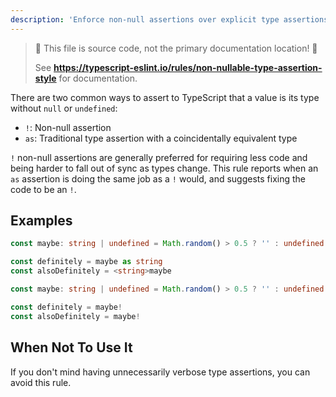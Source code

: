```yaml
---
description: 'Enforce non-null assertions over explicit type assertions.'
---
```



> 🛑 This file is source code, not the primary documentation location! 🛑
>
> See **https://typescript-eslint.io/rules/non-nullable-type-assertion-style** for documentation.

There are two common ways to assert to TypeScript that a value is its type without `null` or `undefined`:

- `!`: Non-null assertion
- `as`: Traditional type assertion with a coincidentally equivalent type

`!` non-null assertions are generally preferred for requiring less code and being harder to fall out of sync as types change.
This rule reports when an `as` assertion is doing the same job as a `!` would, and suggests fixing the code to be an `!`.

## Examples

<Tabs>
<TabItem value="❌ Incorrect">

```ts
const maybe: string | undefined = Math.random() > 0.5 ? '' : undefined

const definitely = maybe as string
const alsoDefinitely = <string>maybe
```

</TabItem>
<TabItem value="✅ Correct">

```ts
const maybe: string | undefined = Math.random() > 0.5 ? '' : undefined

const definitely = maybe!
const alsoDefinitely = maybe!
```

</TabItem>
</Tabs>

## When Not To Use It

If you don't mind having unnecessarily verbose type assertions, you can avoid this rule.
